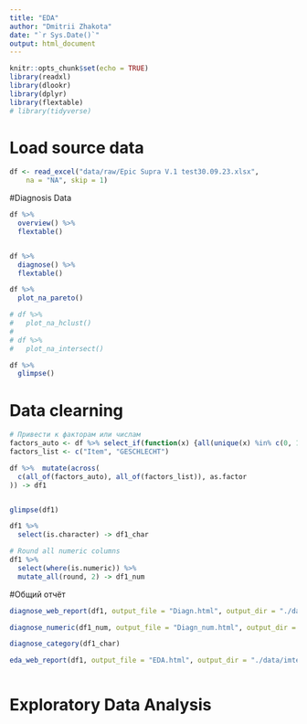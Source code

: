 ```yaml
---
title: "EDA"
author: "Dmitrii Zhakota"
date: "`r Sys.Date()`"
output: html_document
---
```


```r
knitr::opts_chunk$set(echo = TRUE)
library(readxl)
library(dlookr)
library(dplyr)
library(flextable)
# library(tidyverse)
```

# Load source data
```r
df <- read_excel("data/raw/Epic Supra V.1 test30.09.23.xlsx", 
    na = "NA", skip = 1)

```

#Diagnosis Data
```r
df %>% 
  overview() %>%
  flextable()


df %>% 
  diagnose() %>% 
  flextable()

df %>% 
  plot_na_pareto()

# df %>% 
#   plot_na_hclust()
# 
# df %>% 
#   plot_na_intersect()

df %>% 
  glimpse()

```

# Data clearning
```r
# Привести к факторам или числам
factors_auto <- df %>% select_if(function(x) {all(unique(x) %in% c(0, 1, 2, 3, 4, NA))}) %>% colnames()
factors_list <- c("Item", "GESCHLECHT")

df %>%  mutate(across(
  c(all_of(factors_auto), all_of(factors_list)), as.factor
)) -> df1


glimpse(df1)

df1 %>% 
  select(is.character) -> df1_char

# Round all numeric columns
df1 %>% 
  select(where(is.numeric)) %>% 
  mutate_all(round, 2) -> df1_num

```



#Общий отчёт
```r
diagnose_web_report(df1, output_file = "Diagn.html", output_dir = "./data/interim", title = "Data Diagnosis IAK3", browse = FALSE)

diagnose_numeric(df1_num, output_file = "Diagn_num.html", output_dir = "./data/interim", title = "Data Diagnosis IAK3", browse = FALSE)

diagnose_category(df1_char)

eda_web_report(df1, output_file = "EDA.html", output_dir = "./data/imterim", title = "Data Diagnosis IAK3", browse = FALSE)



```


# Exploratory Data Analysis
```r


```


